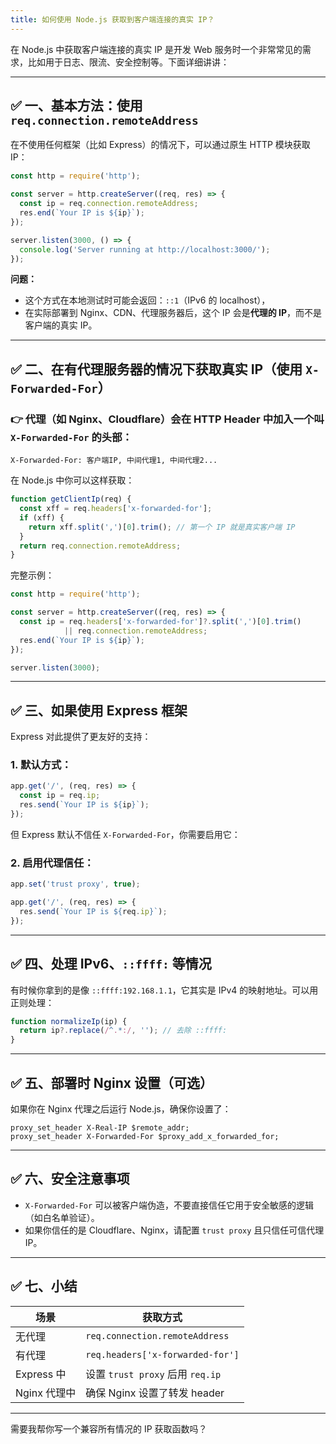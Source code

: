 ```yaml
---
title: 如何使用 Node.js 获取到客户端连接的真实 IP？
---
```


在 Node.js 中获取客户端连接的真实 IP 是开发 Web 服务时一个非常常见的需求，比如用于日志、限流、安全控制等。下面详细讲讲：

---

## ✅ 一、基本方法：使用 `req.connection.remoteAddress`

在不使用任何框架（比如 Express）的情况下，可以通过原生 HTTP 模块获取 IP：

```js
const http = require('http');

const server = http.createServer((req, res) => {
  const ip = req.connection.remoteAddress;
  res.end(`Your IP is ${ip}`);
});

server.listen(3000, () => {
  console.log('Server running at http://localhost:3000/');
});
```

**问题：**

* 这个方式在本地测试时可能会返回：`::1`（IPv6 的 localhost），
* 在实际部署到 Nginx、CDN、代理服务器后，这个 IP 会是**代理的 IP**，而不是客户端的真实 IP。

---

## ✅ 二、在有代理服务器的情况下获取真实 IP（使用 `X-Forwarded-For`）

### 👉 代理（如 Nginx、Cloudflare）会在 HTTP Header 中加入一个叫 `X-Forwarded-For` 的头部：

```http
X-Forwarded-For: 客户端IP, 中间代理1, 中间代理2...
```

在 Node.js 中你可以这样获取：

```js
function getClientIp(req) {
  const xff = req.headers['x-forwarded-for'];
  if (xff) {
    return xff.split(',')[0].trim(); // 第一个 IP 就是真实客户端 IP
  }
  return req.connection.remoteAddress;
}
```

完整示例：

```js
const http = require('http');

const server = http.createServer((req, res) => {
  const ip = req.headers['x-forwarded-for']?.split(',')[0].trim()
            || req.connection.remoteAddress;
  res.end(`Your IP is ${ip}`);
});

server.listen(3000);
```

---

## ✅ 三、如果使用 Express 框架

Express 对此提供了更友好的支持：

### 1. 默认方式：

```js
app.get('/', (req, res) => {
  const ip = req.ip;
  res.send(`Your IP is ${ip}`);
});
```

但 Express 默认不信任 `X-Forwarded-For`，你需要启用它：

### 2. 启用代理信任：

```js
app.set('trust proxy', true);

app.get('/', (req, res) => {
  res.send(`Your IP is ${req.ip}`);
});
```

---

## ✅ 四、处理 IPv6、`::ffff:` 等情况

有时候你拿到的是像 `::ffff:192.168.1.1`，它其实是 IPv4 的映射地址。可以用正则处理：

```js
function normalizeIp(ip) {
  return ip?.replace(/^.*:/, ''); // 去除 ::ffff:
}
```

---

## ✅ 五、部署时 Nginx 设置（可选）

如果你在 Nginx 代理之后运行 Node.js，确保你设置了：

```nginx
proxy_set_header X-Real-IP $remote_addr;
proxy_set_header X-Forwarded-For $proxy_add_x_forwarded_for;
```

---

## ✅ 六、安全注意事项

* `X-Forwarded-For` 可以被客户端伪造，不要直接信任它用于安全敏感的逻辑（如白名单验证）。
* 如果你信任的是 Cloudflare、Nginx，请配置 `trust proxy` 且只信任可信代理 IP。

---

## ✅ 七、小结

| 场景        | 获取方式                             |
| --------- | -------------------------------- |
| 无代理       | `req.connection.remoteAddress`   |
| 有代理       | `req.headers['x-forwarded-for']` |
| Express 中 | 设置 `trust proxy` 后用 `req.ip`     |
| Nginx 代理中 | 确保 Nginx 设置了转发 header            |

---

需要我帮你写一个兼容所有情况的 IP 获取函数吗？
